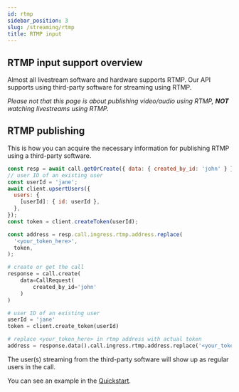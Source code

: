 ```yaml
---
id: rtmp
sidebar_position: 3
slug: /streaming/rtmp
title: RTMP input
---
```



## RTMP input support overview

Almost all livestream software and hardware supports RTMP. Our API supports using third-party software for streaming using RTMP.

_Please not that this page is about publishing video/audio using RTMP, **NOT** watching livestreams using RTMP._

## RTMP publishing

This is how you can acquire the necessary information for publishing RTMP using a third-party software.

<Tabs groupId="examples">
<TabItem value="js" label="JavaScript">

```js
const resp = await call.getOrCreate({ data: { created_by_id: 'john' } });
// user ID of an existing user
const userId = 'jane';
await client.upsertUsers({
  users: {
    [userId]: { id: userId },
  },
});
const token = client.createToken(userId);

const address = resp.call.ingress.rtmp.address.replace(
  '<your_token_here>',
  token,
);
```

</TabItem>
<TabItem value="py" label="Python">

```py
# create or get the call
response = call.create(
    data=CallRequest(
        created_by_id='john'
    )
)

# user ID of an existing user
userId = 'jane'
token = client.create_token(userId)

# replace <your_token_here> in rtmp address with actual token
address = response.data().call.ingress.rtmp.address.replace('<your_token_here>', token)
```

</TabItem>
</Tabs>

The user(s) streaming from the third-party software will show up as regular users in the call.

You can see an example in the [Quickstart](../../streaming/overview/#test-sending-video-via-rtmp-using-obs).
